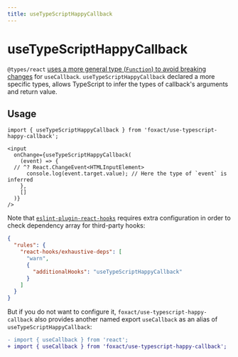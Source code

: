 ```yaml
---
title: useTypeScriptHappyCallback
---
```


# useTypeScriptHappyCallback


<ExportMetaInfo />

`@types/react` [uses a more general type (`Function`) to avoid breaking changes](https://github.com/DefinitelyTyped/DefinitelyTyped/issues/52873#issuecomment-845806435) for `useCallback`. `useTypeScriptHappyCallback` declared a more specific types, allows TypeScript to infer the types of callback's arguments and return value.

## Usage

```tsx copy
import { useTypeScriptHappyCallback } from 'foxact/use-typescript-happy-callback';

<input
  onChange={useTypeScriptHappyCallback(
    (event) => {
  // ^? React.ChangeEvent<HTMLInputElement>
      console.log(event.target.value); // Here the type of `event` is inferred
    },
    []
  )}
/>
```

Note that [`eslint-plugin-react-hooks`](https://www.npmjs.com/package/eslint-plugin-react-hooks) requires extra configuration in order to check dependency array for third-party hooks:

```json filename=".eslintrc.json" copy
{
  "rules": {
    "react-hooks/exhaustive-deps": [
      "warn",
      {
        "additionalHooks": "useTypeScriptHappyCallback"
      }
    ]
  }
}
```

But if you do not want to configure it, `foxact/use-typescript-happy-callback` also provides another named export `useCallback` as an alias of `useTypeScriptHappyCallback`:

```diff
- import { useCallback } from 'react';
+ import { useCallback } from 'foxact/use-typescript-happy-callback';
```
